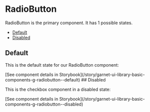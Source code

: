
<Meta of={RadioButtonStories} />

# RadioButton

RadioButton is the primary component. It has 1 possible states.

- [Default](#default)
- [Disabled](#disabled)

## Default

This is the default state for our RadioButton component:

<Canvas of={RadioButtonStories.Default} />
[See component details in  Storybook](/story/garnet-ui-library-basic-components-g-radiobutton--default)
## Disabled

This is the checkbox component in a disabled state:

<Canvas of={RadioButtonStories.Disabled} />
[See component details in  Storybook](/story/garnet-ui-library-basic-components-g-radiobutton--disabled)